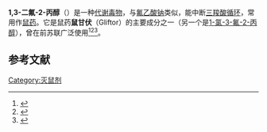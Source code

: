 {{chembox
| Verifiedfields = changed
| Watchedfields = changed
| verifiedrevid = 477205240
|ImageFile=1,3-Difluoro-2-propanol.png
|ImageSize=
|IUPACName=1,3-Difluoro-2-propanol
|OtherNames=
|Section1={{Chembox Identifiers
|  ChemSpiderID_Ref = {{chemspidercite|correct|chemspider}}
| ChemSpiderID = 61300
| InChI = 1/C3H6F2O/c4-1-3(6)2-5/h3,6H,1-2H2
| SMILES1 = FCC(O)CF
| InChIKey = PVDLUGWWIOGCNH-UHFFFAOYAJ
| StdInChI_Ref = {{stdinchicite|correct|chemspider}}
| StdInChI = 1S/C3H6F2O/c4-1-3(6)2-5/h3,6H,1-2H2
| StdInChIKey_Ref = {{stdinchicite|correct|chemspider}}
| StdInChIKey = PVDLUGWWIOGCNH-UHFFFAOYSA-N
| CASNo_Ref = {{cascite|changed|??}}
| CASNo=453-13-4
|  PubChem=67985	
|  SMILES=OC(CF)CF
  }}
|Section2={{Chembox Properties 
|  C = 3 | H = 6 | F = 2 | O = 1 
|  Appearance=
|  Density=1.24 g/cm<sup>3</sup> (at 25 °C) <ref>[http://www.sigmaaldrich.com/catalog/product/aldrich/176923?lang=en&region=US Sigma Aldrich]</ref>
|  MeltingPt=
|  BoilingPt=54–55 °C
|  Solubility=
  }}
|Section3={{Chembox Hazards
|  MainHazards=
|  FlashPtC =42
|  AutoignitionC =
  }}
}}

'''1,3-二氟-2-丙醇'''（{{lang-en|1,3-Difluoro-2-propanol}}）是一种[[毒物|代谢毒物]]，与[[氟乙酸钠|氟乙酸钠]]类似，能中断[[三羧酸循环|三羧酸循环]]，常用作[[鼠药|鼠药]]。它是鼠药'''鼠甘伏'''（Gliftor）的主要成分之一（另一个是[[1-氯-3-氟-2-丙醇|1-氯-3-氟-2-丙醇]]），曾在前苏联广泛使用<ref>{{cite journal |author=Buklan AI, Kravets AF |title=[Gliftor poisoning] |language=Ru |journal=Sud. Med. Ekspert. |volume=29 |issue=1 |pages=55–6 |year=1986 |pmid=3961873 |doi= |url=}}</ref><ref>{{cite journal |author=Feldwick MG, Noakes PS, Prause U, Mead RJ, Kostyniak PJ |title=The biochemical toxicology of 1,3-difluoro-2-propanol, the major ingredient of the pesticide gliftor: the potential of 4-methylpyrazole as an antidote |journal=J. Biochem. Mol. Toxicol. |volume=12 |issue=1 |pages=41–52 |year=1998 |pmid=9414486 |doi= 10.1002/(SICI)1099-0461(1998)12:1<41::AID-JBT6>3.0.CO;2-P}}</ref><ref>{{cite journal |author=Menon KI, Feldwick MG, Noakes PS, Mead RJ |title=The mode of toxic action of the pesticide gliftor: the metabolism of 1,3-difluoroacetone to (-)-erythro-fluorocitrate |journal=J. Biochem. Mol. Toxicol. |volume=15 |issue=1 |pages=47–54 |year=2001 |pmid=11170315 |doi=10.1002/1099-0461(2001)15:1<47::AID-JBT6>3.0.CO;2-E}}</ref>。

==参考文献==
<references/>
{{灭鼠剂}}

{{DEFAULTSORT:Difluoro-2-propanol, 1,3-}}
[[Category:灭鼠剂|Category:灭鼠剂]]